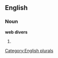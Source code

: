 
==English==

===Noun===
'''web divers'''

# {{plural of|[[web diver]]}}

[[Category:English plurals]]